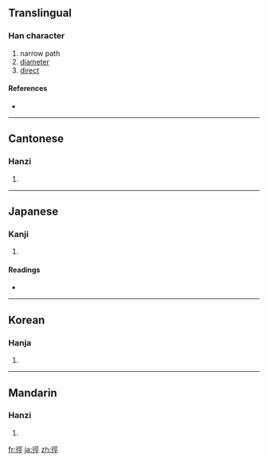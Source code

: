 {{also|径}}
==Translingual==

===Han character===
{{Han char|rn=60|rad=彳|as=07|sn=10|four=2121<sub>1</sub>|canj=竹人一女一 (HOMVM)}}

# narrow path
# [[diameter]]
# [[direct]]

====References====
* {{Han ref|kx=0367.190|dkj=10118|dj=0691.030|hdz=20824.070|uh=5F91|ud=24465|bh=AE7C|bd=44668}}

----

==Cantonese==

===Hanzi===
{{yue-hanzi|jyut=|y=ging3|sim=径}}

# {{defn|Cantonese}}

----

==Japanese==

===Kanji===
{{ja-kanji|grade=|rs=彳07}}

# {{defn|Japanese}}

====Readings====
* {{ja-readings|on=[[けい]] (kei)|kun=[[こみち]] (komichi), [[ちかみち]] (chikamichi), [[みち]] (michi)}}

----

==Korean==

===Hanja===
{{ko-hanja|hangeul=경|eumhun=|rv=gyeong|mr=kyŏng|y=kyeng}}

# {{defn|Korean}}

----

==Mandarin==

===Hanzi===
{{cmn-hanzi|sim=径|pin=[[jìng]] ([[jing4]])|wg=ching<sup>4</sup>}}

# {{defn|Mandarin}}

[[fr:徑]]
[[ja:徑]]
[[zh:徑]]